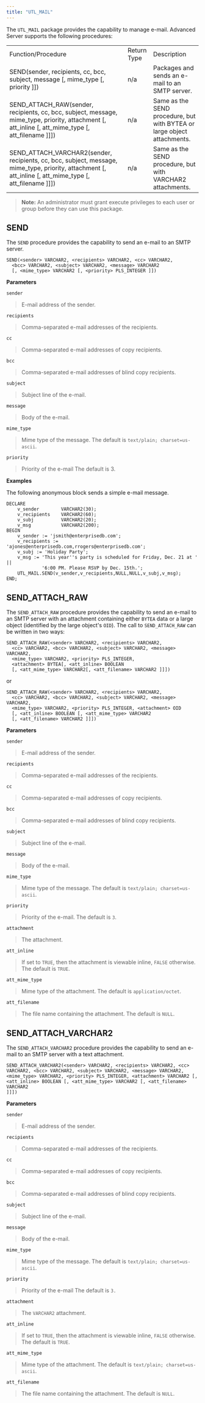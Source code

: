 ```yaml
---
title: "UTL_MAIL"
---
```




The `UTL_MAIL` package provides the capability to manage e-mail. Advanced Server supports the following procedures:

|                                                                                                                                                                      |             |                                                                         |
|----------------------------------------------------------------------------------------------------------------------------------------------------------------------|-------------|-------------------------------------------------------------------------|
| Function/Procedure                                                                                                                                                   | Return Type | Description                                                             |
| SEND(sender, recipients, cc, bcc, subject, message \[, mime\_type \[, priority \]\])                                                                                 | n/a         | Packages and sends an e-mail to an SMTP server.                         |
| SEND\_ATTACH\_RAW(sender, recipients, cc, bcc, subject, message, mime\_type, priority, attachment \[, att\_inline \[, att\_mime\_type \[, att\_filename \]\]\])      | n/a         | Same as the SEND procedure, but with BYTEA or large object attachments. |
| SEND\_ATTACH\_VARCHAR2(sender, recipients, cc, bcc, subject, message, mime\_type, priority, attachment \[, att\_inline \[, att\_mime\_type \[, att\_filename \]\]\]) | n/a         | Same as the SEND procedure, but with VARCHAR2 attachments.              |

> **Note:** An administrator must grant execute privileges to each user or group before they can use this package.


## SEND

The `SEND` procedure provides the capability to send an e-mail to an SMTP server.

    SEND(<sender> VARCHAR2, <recipients> VARCHAR2, <cc> VARCHAR2,
      <bcc> VARCHAR2, <subject> VARCHAR2, <message> VARCHAR2
      [, <mime_type> VARCHAR2 [, <priority> PLS_INTEGER ]])

**Parameters**

`sender`

> E-mail address of the sender.

`recipients`

> Comma-separated e-mail addresses of the recipients.

`cc`

> Comma-separated e-mail addresses of copy recipients.

`bcc`

> Comma-separated e-mail addresses of blind copy recipients.

`subject`

> Subject line of the e-mail.

`message`

> Body of the e-mail.

`mime_type`

> Mime type of the message. The default is `text/plain; charset=us-ascii`.

`priority`

> Priority of the e-mail The default is 3.

**Examples**

The following anonymous block sends a simple e-mail message.

    DECLARE
        v_sender        VARCHAR2(30);
        v_recipients    VARCHAR2(60);
        v_subj          VARCHAR2(20);
        v_msg           VARCHAR2(200);
    BEGIN
        v_sender := 'jsmith@enterprisedb.com';
        v_recipients := 'ajones@enterprisedb.com,rrogers@enterprisedb.com';
        v_subj := 'Holiday Party';
        v_msg := 'This year''s party is scheduled for Friday, Dec. 21 at ' ||
                 '6:00 PM. Please RSVP by Dec. 15th.';
        UTL_MAIL.SEND(v_sender,v_recipients,NULL,NULL,v_subj,v_msg);
    END;

## SEND_ATTACH_RAW

The `SEND_ATTACH_RAW` procedure provides the capability to send an e-mail to an SMTP server with an attachment containing either `BYTEA` data or a large object (identified by the large object's `OID`). The call to `SEND_ATTACH_RAW` can be written in two ways:

    SEND_ATTACH_RAW(<sender> VARCHAR2, <recipients> VARCHAR2,
      <cc> VARCHAR2, <bcc> VARCHAR2, <subject> VARCHAR2, <message> VARCHAR2,
      <mime_type> VARCHAR2, <priority> PLS_INTEGER,
      <attachment> BYTEA[, <att_inline> BOOLEAN
      [, <att_mime_type> VARCHAR2[, <att_filename> VARCHAR2 ]]])

or

    SEND_ATTACH_RAW(<sender> VARCHAR2, <recipients> VARCHAR2,
      <cc> VARCHAR2, <bcc> VARCHAR2, <subject> VARCHAR2, <message> VARCHAR2,
      <mime_type> VARCHAR2, <priority> PLS_INTEGER, <attachment> OID
      [, <att_inline> BOOLEAN [, <att_mime_type> VARCHAR2
      [, <att_filename> VARCHAR2 ]]])

**Parameters**

`sender`

> E-mail address of the sender.

`recipients`

> Comma-separated e-mail addresses of the recipients.

`cc`

> Comma-separated e-mail addresses of copy recipients.

`bcc`

> Comma-separated e-mail addresses of blind copy recipients.

`subject`

> Subject line of the e-mail.

`message`

> Body of the e-mail.

`mime_type`

> Mime type of the message. The default is `text/plain; charset=us-ascii`.

`priority`

> Priority of the e-mail. The default is `3`.

`attachment`

> The attachment.

`att_inline`

> If set to `TRUE`, then the attachment is viewable inline, `FALSE` otherwise. The default is `TRUE`.

`att_mime_type`

> Mime type of the attachment. The default is `application/octet`.

`att_filename`

> The file name containing the attachment. The default is `NULL`.

## SEND_ATTACH_VARCHAR2

The `SEND_ATTACH_VARCHAR2` procedure provides the capability to send an e-mail to an SMTP server with a text attachment.

    SEND_ATTACH_VARCHAR2(<sender> VARCHAR2, <recipients> VARCHAR2, <cc>
    VARCHAR2, <bcc> VARCHAR2, <subject> VARCHAR2, <message> VARCHAR2,
    <mime_type> VARCHAR2, <priority> PLS_INTEGER, <attachment> VARCHAR2 [,
    <att_inline> BOOLEAN [, <att_mime_type> VARCHAR2 [, <att_filename> VARCHAR2
    ]]])

**Parameters**

`sender`

> E-mail address of the sender.

`recipients`

> Comma-separated e-mail addresses of the recipients.

`cc`

> Comma-separated e-mail addresses of copy recipients.

`bcc`

> Comma-separated e-mail addresses of blind copy recipients.

`subject`

> Subject line of the e-mail.

`message`

> Body of the e-mail.

`mime_type`

> Mime type of the message. The default is `text/plain; charset=us-ascii`.

`priority`

> Priority of the e-mail The default is `3.`

`attachment`

> The `VARCHAR2` attachment.

`att_inline`

> If set to `TRUE`, then the attachment is viewable inline, `FALSE` otherwise. The default is `TRUE`.

`att_mime_type`

> Mime type of the attachment. The default is `text/plain; charset=us-ascii`.

`att_filename`

> The file name containing the attachment. The default is `NULL`.
